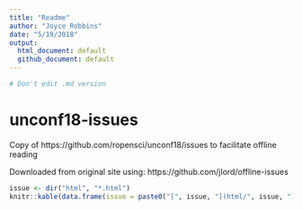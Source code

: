 ```yaml
---
title: "Readme"
author: "Joyce Robbins"
date: "5/19/2018"
output:
  html_document: default
  github_document: default
---
```


```r
# Don't edit .md version
```


# unconf18-issues

Copy of https://github.com/ropensci/unconf18/issues to facilitate offline reading

Downloaded from original site using: https://github.com/jlord/offline-issues

```r
issue <- dir("html", "*.html")
knitr::kable(data.frame(issue = paste0("[", issue, "](html/", issue, ")<br>")))
```

